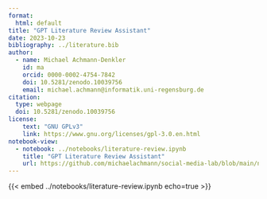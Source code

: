 ```yaml
---
format: 
  html: default
title: "GPT Literature Review Assistant"
date: 2023-10-23
bibliography: ../literature.bib
author:
  - name: Michael Achmann-Denkler
    id: ma
    orcid: 0000-0002-4754-7842
    doi: 10.5281/zenodo.10039756
    email: michael.achmann@informatik.uni-regensburg.de
citation:
  type: webpage
  doi: 10.5281/zenodo.10039756
license: 
    text: "GNU GPLv3"
    link: https://www.gnu.org/licenses/gpl-3.0.en.html
notebook-view:
  - notebook: ../notebooks/literature-review.ipynb
    title: "GPT Literature Review Assistant"
    url: https://github.com/michaelachmann/social-media-lab/blob/main/notebooks/2023_10_05_GPT_Literature_Review_Assistant.ipynb
---
```


{{< embed ../notebooks/literature-review.ipynb echo=true >}}
